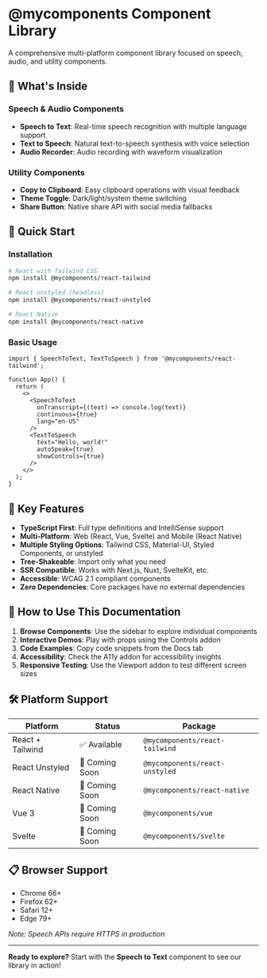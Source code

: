 
<Meta title="📚 Documentation/Welcome" />

# @mycomponents Component Library

A comprehensive multi-platform component library focused on speech, audio, and utility components.

## 🎯 What's Inside

### Speech & Audio Components
- **Speech to Text**: Real-time speech recognition with multiple language support
- **Text to Speech**: Natural text-to-speech synthesis with voice selection
- **Audio Recorder**: Audio recording with waveform visualization

### Utility Components  
- **Copy to Clipboard**: Easy clipboard operations with visual feedback
- **Theme Toggle**: Dark/light/system theme switching
- **Share Button**: Native share API with social media fallbacks

## 🚀 Quick Start

### Installation

```bash
# React with Tailwind CSS
npm install @mycomponents/react-tailwind

# React unstyled (headless)
npm install @mycomponents/react-unstyled

# React Native  
npm install @mycomponents/react-native
```

### Basic Usage

```tsx
import { SpeechToText, TextToSpeech } from '@mycomponents/react-tailwind';

function App() {
  return (
    <>
      <SpeechToText 
        onTranscript={(text) => console.log(text)} 
        continuous={true}
        lang="en-US"
      />
      <TextToSpeech 
        text="Hello, world!" 
        autoSpeak={true}
        showControls={true}
      />
    </>
  );
}
```

## 🌟 Key Features

- **TypeScript First**: Full type definitions and IntelliSense support
- **Multi-Platform**: Web (React, Vue, Svelte) and Mobile (React Native)
- **Multiple Styling Options**: Tailwind CSS, Material-UI, Styled Components, or unstyled
- **Tree-Shakeable**: Import only what you need
- **SSR Compatible**: Works with Next.js, Nuxt, SvelteKit, etc.
- **Accessible**: WCAG 2.1 compliant components
- **Zero Dependencies**: Core packages have no external dependencies

## 📖 How to Use This Documentation

1. **Browse Components**: Use the sidebar to explore individual components
2. **Interactive Demos**: Play with props using the Controls addon
3. **Code Examples**: Copy code snippets from the Docs tab
4. **Accessibility**: Check the A11y addon for accessibility insights
5. **Responsive Testing**: Use the Viewport addon to test different screen sizes

## 🛠️ Platform Support

| Platform | Status | Package |
|----------|--------|---------|
| React + Tailwind | ✅ Available | `@mycomponents/react-tailwind` |
| React Unstyled | 🚧 Coming Soon | `@mycomponents/react-unstyled` |
| React Native | 🚧 Coming Soon | `@mycomponents/react-native` |
| Vue 3 | 🚧 Coming Soon | `@mycomponents/vue` |
| Svelte | 🚧 Coming Soon | `@mycomponents/svelte` |

## 📋 Browser Support

- Chrome 66+
- Firefox 62+
- Safari 12+
- Edge 79+

*Note: Speech APIs require HTTPS in production*

---

**Ready to explore?** Start with the **Speech to Text** component to see our library in action!